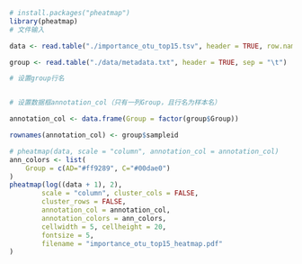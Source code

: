 ```r
# install.packages("pheatmap")
library(pheatmap)
# 文件输入

data <- read.table("./importance_otu_top15.tsv", header = TRUE, row.names = 1, sep = "\t")

group <- read.table("./data/metadata.txt", header = TRUE, sep = "\t")

# 设置group行名


# 设置数据框annotation_col（只有一列Group，且行名为样本名）

annotation_col <- data.frame(Group = factor(group$Group))

rownames(annotation_col) <- group$sampleid

# pheatmap(data, scale = "column", annotation_col = annotation_col)
ann_colors <- list(
    Group = c(AD="#ff9289", C="#00dae0")
)
pheatmap(log((data + 1), 2),
        scale = "column", cluster_cols = FALSE, 
        cluster_rows = FALSE, 
        annotation_col = annotation_col, 
        annotation_colors = ann_colors,
        cellwidth = 5, cellheight = 20,
        fontsize = 5,
        filename = "importance_otu_top15_heatmap.pdf"
)

```